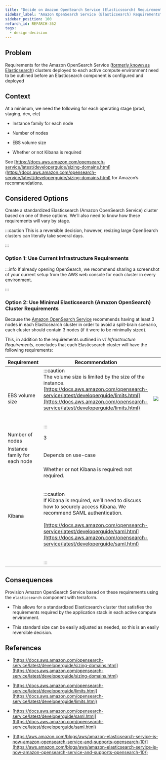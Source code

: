 ```yaml
---
title: "Decide on Amazon OpenSearch Service (Elasticsearch) Requirements"
sidebar_label: "Amazon OpenSearch Service (Elasticsearch) Requirements"
sidebar_position: 100
refarch_id: REFARCH-362
tags:
  - design-decision
---
```



## Problem

Requirements for the Amazon OpenSearch Service ([formerly known as Elasticsearch](https://aws.amazon.com/blogs/aws/amazon-elasticsearch-service-is-now-amazon-opensearch-service-and-supports-opensearch-10/)) clusters deployed to each active compute environment need to be outlined before an Elasticsearch component is configured and deployed

## Context

At a minimum, we need the following for each operating stage (prod, staging, dev, etc)

- Instance family for each node

- Number of nodes

- EBS volume size

- Whether or not Kibana is required

See [https://docs.aws.amazon.com/opensearch-service/latest/developerguide/sizing-domains.html](https://docs.aws.amazon.com/opensearch-service/latest/developerguide/sizing-domains.html) for Amazon’s recommendations.

## Considered Options

Create a standardized Elasticsearch (Amazon OpenSearch Service) cluster based on one of these options. We’ll also need to know how these requirements will vary by stage.

:::caution
This is a reversible decision, however, resizing large OpenSearch clusters can literally take several days.

:::

### Option 1: Use Current Infrastructure Requirements

:::info
If already opening OpenSearch, we recommend sharing a screenshot of your current setup from the AWS web console for each cluster in every environment.

:::

### Option 2: Use Minimal Elasticsearch (Amazon OpenSearch) Cluster Requirements

Because the [Amazon OpenSearch Service](https://docs.aws.amazon.com/opensearch-service/latest/developerguide/sizing-domains.html) recommends having at least 3 nodes in each Elasticsearch cluster in order to avoid a split-brain scenario, each cluster should contain 3 nodes (if it were to be minimally sized).

This, in addition to the requirements outlined in _v1 Infrastructure Requirements_, concludes that each Elasticsearch
cluster will have the following requirements:

| **Requirement**               | **Recommendation**                                                                                                                                                                                                                                                                                                                                                                         |                                                                                            |
| ----------------------------- | ------------------------------------------------------------------------------------------------------------------------------------------------------------------------------------------------------------------------------------------------------------------------------------------------------------------------------------------------------------------------------------------ | ------------------------------------------------------------------------------------------ |
| EBS volume size               | :::caution<br/>The volume size is limited by the size of the instance. <br/>[https://docs.aws.amazon.com/opensearch-service/latest/developerguide/limits.html](https://docs.aws.amazon.com/opensearch-service/latest/developerguide/limits.html) <br/><br/><br/>:::                                                                                                                        | <img src="/assets/refarch/cleanshot-2021-11-24-at-16.48.22@2x-20211124-224830.png" /><br/> |
| Number of nodes               | 3                                                                                                                                                                                                                                                                                                                                                                                          |                                                                                            |
| Instance family for each node | Depends on use-case                                                                                                                                                                                                                                                                                                                                                                        |                                                                                            |
| Kibana                        | Whether or not Kibana is required: not required. <br/><br/><br/>:::caution<br/>If Kibana is required, we’ll need to discuss how to securely access Kibana. We recommend SAML authentication. <br/><br/>[https://docs.aws.amazon.com/opensearch-service/latest/developerguide/saml.html](https://docs.aws.amazon.com/opensearch-service/latest/developerguide/saml.html) <br/><br/><br/>::: |                                                                                            |

## Consequences

Provision Amazon OpenSearch Service based on these requirements using the `elasticsearch` component with terraform.

- This allows for a standardized Elasticsearch cluster that satisfies the requirements required by the application stack
  in each active compute environment.

- This standard size can be easily adjusted as needed, so this is an easily reversible decision.

## References

- [https://docs.aws.amazon.com/opensearch-service/latest/developerguide/sizing-domains.html](https://docs.aws.amazon.com/opensearch-service/latest/developerguide/sizing-domains.html)

- [https://docs.aws.amazon.com/opensearch-service/latest/developerguide/limits.html](https://docs.aws.amazon.com/opensearch-service/latest/developerguide/limits.html)

- [https://docs.aws.amazon.com/opensearch-service/latest/developerguide/saml.html](https://docs.aws.amazon.com/opensearch-service/latest/developerguide/saml.html)

- [https://aws.amazon.com/blogs/aws/amazon-elasticsearch-service-is-now-amazon-opensearch-service-and-supports-opensearch-10/](https://aws.amazon.com/blogs/aws/amazon-elasticsearch-service-is-now-amazon-opensearch-service-and-supports-opensearch-10/)
